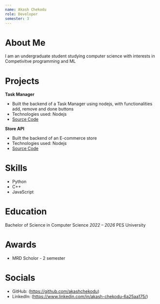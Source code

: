 ```yaml
---
name: Akash Chekodu
role: Developer
semester: 3
---
```


# About Me

I am an undergraduate student studying computer science with interests in Competivitve programming and ML

# Projects

**Task Manager**

- Built the backend of a Task Manager using nodejs, with functionalities add, remove and done buttons
- Technologies used: Nodejs
- [Source Code](https://github.com/akashchekodu/Node-Project/tree/master/Task_Manager)

**Store API**

- Built the backend of an E-commerce store
- Technologies used: Nodejs
- [Source Code](https://github.com/akashchekodu/Node-Project/tree/master/store_api)

# Skills

- Python
- C++
- JavaScript

# Education

Bachelor of Science in Computer Science
_2022 – 2026_
PES University

# Awards

- MRD Scholor - 2 semester

# Socials

- GitHub: (https://github.com/akashchekodu)
- LinkedIn: (https://www.linkedin.com/in/akash-chekodu-6a25aa175/)
